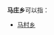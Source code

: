 '''马庄乡'''可以指：
{{PRC admin/disambig|13/01/81/202/000|13/04/02/200/000|41/07/26/205/000|41/13/24/309/000}}
* [[马村乡|马村乡]]
{{disambig|cat=三字中国乡名消歧义}}